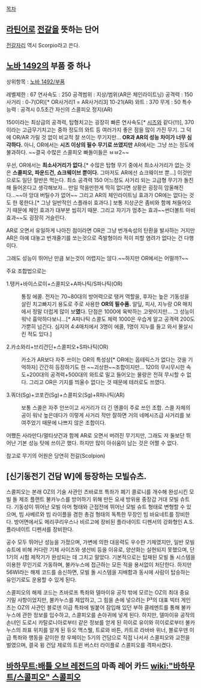 [[목차]]
== [[라틴어]]로 [[전갈]]을 뜻하는 단어 ==
[[전갈자리]] 역시 Scorpio라고 쓴다.
== [[노바 1492]]의 부품 중 하나 ==
상위항목 : [[노바 1492/부품]]

레벨제한 : 67
연사속도 : 250
공격범위 : 지상/범위(AR은 체인라이트닝)
공격력 : 150
사거리 : 0-7(OR)[* OR사거리1 = AR사거리3] 10-21(AR)
와트 : 370
무게 : 50
특수능력 : 공격시 0.5초간 자신의 스콜피오 정지(AR)

150이라는 최상급의 공격력, 탑형치고는 굉장히 빠른 연사속도[* [[시즈]]와 같다(!!)], 370이라는 고급무기치고는 중하 정도의 와트 등 여러가지 좋은 점을 많이 가진 무기. 그 덕에 OR/AR 가릴 것 없이 비교적 잘 쓰이는 무기지만... '''OR과 AR의 성능 차이가 너무 심각하다.''' 아니, OR에서는 '''시즈 이상의 필수 무기로 쓰였지만''' AR에서는 그냥 쓰는 정도에 불과하다. ~~결국 수많은 스콜피오 빠돌이들은 ㅂㅂ2~~

우선, OR에서는 '''최소사거리가 없다.'''[* 수많은 탑형 무기 중에서 최소사거리가 없는 것은 '''스콜피오, 파운드건, 쇼크웨이브 뿐이다.''' 그마저도 AR에선 쇼크웨이브 뿐...] 이것만으로도 일단 절반은 먹는다. 최소 공격력 150 어느정도 사거리 되는 고급형 무기가 돌진해 들어온다고 생각해보자... 만일 막을만한게 딱히 없다면 상황은 굉장히 암울해진다...~~아 앙대 버틸수가 없어~~
그리고 AR의 체인라이트닝 효과가 OR에는 없다는 것도 한 몫한다.[* 그냥 일반적인 스플래쉬 효과다.] 보통 지상군은 좀비와 함께 쳐들어오기 때문에 체인 효과가 대부분 씹히기 때문. 그리고 자기가 멈추는 효과~~썬더볼트 마비효과~~도 굉장히 거슬린다.

AR로 오면서 유일하게 나아진 점이라면 OR은 그냥 번개속성의 탄환을 발사하는 거지만 AR은 아예 대놓고 번개줄기를 쏘는것으로 즉발형이라 적이 피할 염려가 없다는 건 다행이다.

그래도 성능이 뛰어난 만큼 보는것이 어렵지는 않다.~~하지만 OR에서는 어떨까?~~

주요 조합법으로는

1.탱커+바이스로이+스콜피오+A파나틱/S파나틱(OR)

: 통칭 에콜. 전자는 70~80대의 방어력으로 탱커 역할을, 후자는 높은 기동성을 살린 치고빠지기 용도로 주로 사용한 '''OR의 필수품.''' 알딮, 피사, 지누랑 OR 매치에서 정말 더럽게 많이 보'''였'''다. 단점은 1000에 육박하는 고왓이지만... 그 성능이 워낙 흉악하다보니...[* A파나틱 스콜도 체력 1000은 우습게 알고 공격력 200도 가뿐히 넘긴다. 심지어 4:4매치에서 3명이 에콜, 1명이 지누를 들고 와서 몰살시킨 적도 있다.]

2.카소와리+브리건딘+스콜피오+S파나틱(OR)

: 카소가 AR보다 자주 쓰이는 OR의 특성상[* OR에는 옵테릭스가 없다는 것을 기억하자] 간간히 등장하기도 한 ~~괴상한~~조합이지만... 120의 무시무시한 속도+200대의 공격력+500대의 와트로 밀고 들어오는 물량은 전혀 무시할 수 없다. 그리고 OR은 기지를 띄울수 없다는 것 때문에 테러로도 쓰였다.

3.쿼더(Sg)+코포칸(Sg)+스콜피오(Sg)+R파나틱(AR)

:보통 스콜은 자주 안쓰이고 사거리가 더 긴 엔콜이 주로 쓰인 조합. 스콜 자체의 공이 워낙 높은데다가 이렇게 사거리 작만 잘하면 거의 네메시즈급 사거리를 보여주었기 때문에 나쁘지 않은 조합이다.


어쨌든 사라만다/멀티샷건과 함께 AR로 오면서 버려진 무기지만, 그래도 저 둘보단 뛰어난 기본 성능 탓에 쓰이곤 했다. 하지만 많이 아쉬움이 남는 것은 어쩔 수 없다.


참고로 무기의 어원은 당연히 전갈(Scolpion)

== [신기동전기 건담 W]에 등장하는 모빌슈츠. ==

스콜피오는 본래 OZ의 기술 사관인 츠바로프 특좌가 폐기 콜로니를 개수해 완성시킨 모빌 돌 제조 플랜트 불카누스를 방어하기 위해 만든 요새 방위용 중장갑 거대 모빌 슈트다. 기동성이 뛰어난 모빌 아머 형태와 근접전에 뛰어난 모빌 슈트 형태로 변형할 수 있으며, 빔 사베르와 빔 라이플을 겸한 총검 형태의 독특한 무장인 빔 바요네트를 장비한다. 방어면에서도 메리쿠리우스나 비르고에 장비된 플라네이트 디펜서의 강화형인 A.S. 플라네이트 디펜서를 장비한다.

공수 모두 뛰어난 성능을 가졌으며, 가변에 의한 대응력도 우수한 기체였지만, 일반 모빌 슈트에 비해 커다란 기체 사이즈와 생산비 등을 이유로, 양산화는 실현되지 못했으며, 단 1기의 시험 제작기가 완성되는 데 그치고 말았다. 기본적으로는 탑재된 모빌 돌 시스템을 이용한 무인기로 가동하며, 불카누스에 접근하는 모든 적을 용서없이 처단한다. 하지만 56WI라는 해제 코드를 송신하면, 모빌 돌 시스템을 지배함과 동시에 사람이 탑승하는 유인기로도 운용할 수 있게 된다.

스콜피오의 해제 코드는 츠바로프 특좌와 델마이유 공작 밖에 모르는 OZ의 최대 중요 기밀 사항이었지만, 불카누스를 제압하고, 그 힘을 손에 넣으려는 P³의 대표 빅터 게인츠는 OZ의 사관인 블로덴 이급 특좌에 빌붙어 잠입해 있던 부하 클레멘트를 통해 불카누스에 관한 정보를 입수하고, 스콜피오를 손아귀에 넣게 된다. 하지만, 델마이유 공작의 손녀인 도로시 카탈로니아로부터 같은 정보를 얻게 된 히이로 유이와 히이로로부터 불카누스의 좌표 위치를 알게 된 듀오 맥스웰, 트로와 바튼, 카트르 라바바 위너, 블로우덴 이급 특좌와 행동을 같이한 창 우페이는 5기의 건담으로 직접 나서서 스콜피오와 교전을 벌였으며, 결국 윙 건담 제로의 트윈 버스터 라이플로 스콜피오를 격파시켰다.

== [[바하무트:배틀 오브 레전드]]의 마족 레어 카드 [[wiki:"바하무트/스콜피오" 스콜피오]] ==
